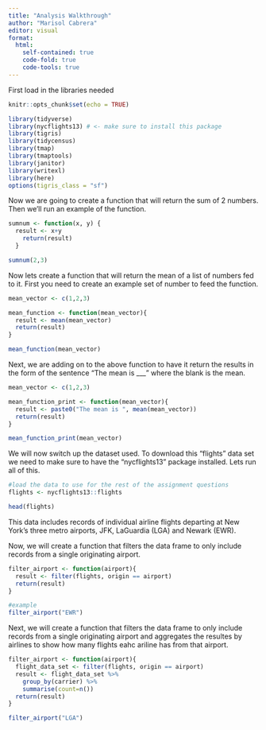 ```yaml
---
title: "Analysis Walkthrough"
author: "Marisol Cabrera"
editor: visual
format:
  html:
    self-contained: true
    code-fold: true
    code-tools: true
---
```

First load in the libraries needed
```r
knitr::opts_chunk$set(echo = TRUE)

library(tidyverse)
library(nycflights13) # <- make sure to install this package 
library(tigris)
library(tidycensus)
library(tmap)
library(tmaptools)
library(janitor)
library(writexl)
library(here)
options(tigris_class = "sf")

```


Now we are going to create a function that will return the sum of 2 numbers. Then we'll run an example of the function. 

```r

sumnum <- function(x, y) {
  result <- x+y
    return(result)
  } 

sumnum(2,3)

```

Now lets create a function that will return the mean of a list of numbers fed to it. First you need to create an example set of number to feed the function. 
```r

mean_vector <- c(1,2,3)

mean_function <- function(mean_vector){
  result <- mean(mean_vector)
  return(result)
}

mean_function(mean_vector)


```

Next, we are adding on to the above function to have it return the results in the form of the sentence "The mean is ___" where the blank is the mean. 

```r

mean_vector <- c(1,2,3)

mean_function_print <- function(mean_vector){
  result <- paste0("The mean is ", mean(mean_vector))
  return(result)
}

mean_function_print(mean_vector)

```

We will now switch up the dataset used. To download this "flights" data set we need to make sure to have the "nycflights13" package installed. Lets run all of this.

```r
#load the data to use for the rest of the assignment questions
flights <- nycflights13::flights

head(flights)
```

This data includes records of individual airline flights departing at New York's three metro airports, JFK, LaGuardia (LGA) and Newark (EWR).

Now, we will create a function that filters the data frame to only include records from a single originating airport.

```r

filter_airport <- function(airport){
  result <- filter(flights, origin == airport)
  return(result)
}

#example
filter_airport("EWR")


```

Next, we will create a function that filters the data frame to only include records from a single originating airport and aggregates the resultes by airlines to show how many flights eahc ariline has from that airport.

```r

filter_airport <- function(airport){
  flight_data_set <- filter(flights, origin == airport)
  result <- flight_data_set %>% 
    group_by(carrier) %>% 
    summarise(count=n())
  return(result)
}

filter_airport("LGA")

```
